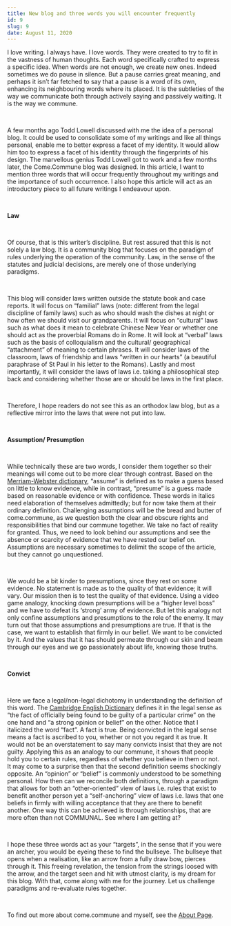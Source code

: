 ---
title: New blog and three words you will encounter frequently
id: 9
slug: 9
date: August 11, 2020
---

I love writing. I always have. I love words. They were created to try to
fit in the vastness of human thoughts. Each word specifically crafted to
express a specific idea. When words are not enough, we create new ones.
Indeed sometimes we do pause in silence. But a pause carries great
meaning, and perhaps it isn’t far fetched to say that a pause is a word of
its own, enhancing its neighbouring words where its placed. It is the
subtleties of the way we communicate both through actively saying and
passively waiting. It is the way we commune.

<br />

A few months ago Todd Lowell discussed with me the idea of a personal
blog. It could be used to consolidate some of my writings and like all
things personal, enable me to better express a facet of my identity. It
would allow him too to express a facet of his identity through the
fingerprints of his design. The marvellous genius Todd Lowell got to work
and a few months later, the Come.Commune blog was designed. In this
article, I want to mention three words that will occur frequently
throughout my writings and the importance of such occurrence. I also hope
this article will act as an introductory piece to all future writings I
endeavour upon.

<br />

**Law**

<br />

Of course, that is this writer’s discipline. But rest assured that this is
not solely a law blog. It is a community blog that focuses on the paradigm
of rules underlying the operation of the community. Law, in the sense of
the statutes and judicial decisions, are merely one of those underlying
paradigms.

<br />

This blog will consider laws written outside the statute book and case
reports. It will focus on “familial” laws (note: different from the legal
discipline of family laws) such as who should wash the dishes at night or
how often we should visit our grandparents. It will focus on “cultural”
laws such as what does it mean to celebrate Chinese New Year or whether
one should act as the proverbial Romans do in Rome. It will look at
“verbal” laws such as the basis of colloquialism and the cultural/
geographical “attachment” of meaning to certain phrases. It will consider
laws of the classroom, laws of friendship and laws “written in our hearts”
(a beautiful paraphrase of St Paul in his letter to the Romans). Lastly
and most importantly, it will consider the laws of laws i.e. taking a
philosophical step back and considering whether those are or should be
laws in the first place.

<br />

Therefore, I hope readers do not see this as an orthodox law blog, but as
a reflective mirror into the laws that were not put into law.

<br />

**Assumption/ Presumption**

<br />

While technically these are two words, I consider them together so their
meanings will come out to be more clear through contrast. Based on the <a href="https://www.merriam-webster.com/words-at-play/assume-vs-presume">Merriam-Webster dictionary</a>, “assume” is
defined as to make a guess based on little to know evidence, while in contrast, “presume” is a guess made based on
reasonable evidence or with confidence. These words in italics need elaboration of themselves admittedly; but for now
take them at their ordinary definition. Challenging assumptions will be the bread and butter of come.commune, as we
question both the clear and obscure rights and responsibilities that bind our commune together. We take no fact of
reality for granted. Thus, we need to look behind our assumptions and see the absence or scarcity of evidence that we
have rested our belief on. Assumptions are necessary sometimes to delimit the scope of the article, but they cannot go
unquestioned.

<br />

We would be a bit kinder to presumptions, since they rest on some
evidence. No statement is made as to the quality of that evidence; it will
vary. Our mission then is to test the quality of that evidence. Using a
video game analogy, knocking down presumptions will be a “higher level
boss” and we have to defeat its ‘strong’ army of evidence. But let this
analogy not only confine assumptions and presumptions to the role of the
enemy. It may turn out that those assumptions and presumptions are true.
If that is the case, we want to establish that firmly in our belief. We
want to be convicted by it. And the values that it has should permeate
through our skin and beam through our eyes and we go passionately about
life, knowing those truths.

<br />

**Convict**

<br />

Here we face a legal/non-legal dichotomy in understanding the definition
of this word. The <a href="https://dictionary.cambridge.org/dictionary/english/conviction">Cambridge English Dictionary</a>
defines it in the legal sense as “the fact of officially being found to be guilty of a particular crime” on the one hand
and “a strong opinion or belief” on the other. Notice that I italicized the word “fact”. A fact is true. Being convicted
in the legal sense means a fact is ascribed to you, whether or not you regard it as true. It would not be an overstatement
to say many convicts insist that they are not guilty. Applying this as an analogy to our commune, it shows that people hold
you to certain rules, regardless of whether you believe in them or not. It may come to a surprise then that the second definition
seems shockingly opposite. An “opinion” or “belief” is commonly understood to be something personal. How then can we reconcile
both definitions, through a paradigm that allows for both an “other-oriented” view of laws i.e. rules that exist to benefit
another person yet a “self-anchoring” view of laws i.e. laws that one beliefs in firmly with willing acceptance that they
are there to benefit another. One way this can be achieved is through relationships, that are more often than not COMMUNAL.
See where I am getting at?

<br />

I hope these three words act as your “targets”, in the sense that if you
were an archer, you would be eyeing these to find the bullseye. The
bullseye that opens when a realisation, like an arrow from a fully draw
bow, pierces through it. This freeing revelation, the tension from the
strings loosed with the arrow, and the target seen and hit with utmost
clarity, is my dream for this blog. With that, come along with me for the
journey. Let us challenge paradigms and re-evaluate rules together.

<br />

To find out more about come.commune and myself, see the <a href="./../about.html">About Page</a>.
